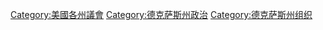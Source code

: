 [[Category:美國各州議會|Category:美國各州議會]]
[[Category:德克萨斯州政治|Category:德克萨斯州政治]]
[[Category:德克萨斯州组织|Category:德克萨斯州组织]]